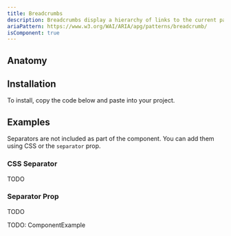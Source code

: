 ```yaml
---
title: Breadcrumbs
description: Breadcrumbs display a hierarchy of links to the current page or resource in an application.
ariaPattern: https://www.w3.org/WAI/ARIA/apg/patterns/breadcrumb/
isComponent: true
---
```


## Anatomy

<Anatomy source="breadcrumb" />

## Installation

To install, copy the code below and paste into your project.

<ComponentSource src="../../packages/ui/src/breadcrumbs.tsx" />

## Examples

Separators are not included as part of the component. You can add them using CSS or the `separator` prop.

### CSS Separator

TODO

### Separator Prop

TODO

TODO: ComponentExample
